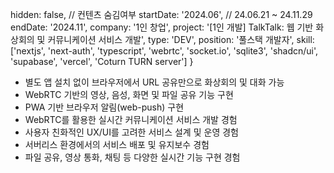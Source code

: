   hidden: false, // 컨텐츠 숨김여부
  startDate: '2024.06', // 24.06.21 ~ 24.11.29
  endDate: '2024.11',
  company: '1인 창업',
  project: '[1인 개발] TalkTalk: 웹 기반 화상회의 및 커뮤니케이션 서비스 개발',
  type: 'DEV',
  position: '풀스택 개발자',
  skill: ['nextjs', 'next-auth', 'typescript', 'webrtc', 'socket.io', 'sqlite3', 'shadcn/ui', 'supabase', 'vercel', 'Coturn TURN server']
} 

- 별도 앱 설치 없이 브라우저에서 URL 공유만으로 화상회의 및 대화 가능
- WebRTC 기반의 영상, 음성, 화면 및 파일 공유 기능 구현
- PWA 기반 브라우저 알림(web-push) 구현
- WebRTC를 활용한 실시간 커뮤니케이션 서비스 개발 경험
- 사용자 친화적인 UX/UI를 고려한 서비스 설계 및 운영 경험
- 서버리스 환경에서의 서비스 배포 및 유지보수 경험
- 파일 공유, 영상 통화, 채팅 등 다양한 실시간 기능 구현 경험